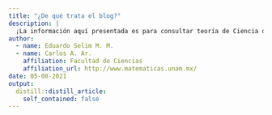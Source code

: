 ```yaml
---
title: "¿De qué trata el blog?"
description: |
  ¡La información aquí presentada es para consultar teoría de Ciencia de Datos que además se implementa con el programa R!
author:
  - name: Eduardo Selim M. M.
  - name: Carlos A. Ar.
    affiliation: Facultad de Ciencias
    affiliation_url: http://www.matematicas.unam.mx/
date: 05-08-2021
output:
  distill::distill_article:
    self_contained: false
---
```




